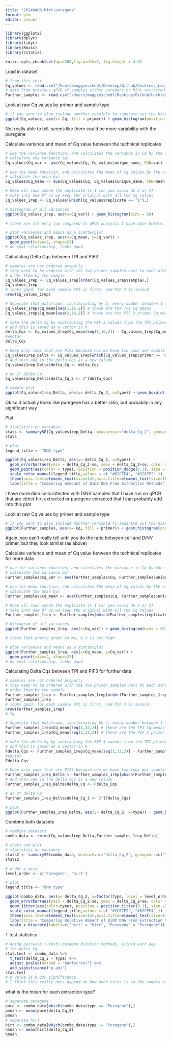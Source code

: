 ```yaml
---
title: "20240406-hirt-puregene"
format: gfm
editor: visual
---
```


```r
library(ggplot2)
library(dplyr)
library(tidyr)
library(Rmisc)
library(rstatix)
```

```r
knitr::opts_chunk$set(dpi=300,fig.width=7, fig.height = 4.5)
```

Load in dataset

```r
# from this test
Cq_values <- read.csv("/Users/maggieschedl/Desktop/Github/Unckless_Lab_Resources/qPCR_analysis/20240406-hirt-puregene/20240406-hirt-puregene.csv")
# data from previous qPCR of samples either puregene or hirt extracted 
Further_samples <- read.csv("/Users/maggieschedl/Desktop/Github/Unckless_Lab_Resources/qPCR_analysis/20240406-hirt-puregene/other-hirt-and-puregene-dinn-cell-qPCR-samples.csv")
```

Look at raw Cq values by primer and sample type

```r
# if you want to also include another varaible to separate out the histogram by, you can include a facet 
ggplot(Cq_values, aes(x= Cq, fill = primer)) + geom_histogram(position = "dodge") + facet_grid(~type) 
```

Not really able to tell, seems like there could be more variability with the puregene

Calculate variance and mean of Cq value between the technical replicates

```r
# use the variance function, and calculates the variance in Cq by the unique.name (each sample/primer has 3 Cq values to 
# calculate the variance by)
Cq_values$Cq_var <- ave(Cq_values$Cq, Cq_values$unique_name, FUN=var)

# use the mean function, and calculates the mean of Cq values by the unique.name (each sample/primer has 3 Cq values to 
# calculate the mean by)
Cq_values$Cq_mean <- ave(Cq_values$Cq, Cq_values$unique_name, FUN=mean)

# Keep all rows where the replicate is 1 (or you could do 2 or 3)
# make into new Df so we keep the original with all the Cq values
Cq_values_1rep <- Cq_values[which(Cq_values$replicate == "1"),]

# histogram of all variances
ggplot(Cq_values_1rep, aes(x=Cq_var)) + geom_histogram(bins = 50)

# these are all very low compared to qPCR analysis I have done before, so I would say these are ok 

# plot variances and means as a scatterplot 
ggplot(Cq_values_1rep, aes(x=Cq_mean, y=Cq_var)) +
  geom_point(size=2, shape=23)
# no real relationship, looks good 

```

Calculating Delta Cqs between TPI and PIF3

```r
# samples are not ordered properly
# they need to be ordered with the two primer samples next to each other for each sample 
# order them by the sample
Cq_values_1rep <- Cq_values_1rep[order(Cq_values_1rep$sample),]
Cq_values_1rep
# looks good, for each sample TPI is first, and PIF 3 is second 
nrow(Cq_values_1rep)

# Separate that dataframe, incriminating by 2, every number between 1-16 (number of rows in dataframe)
Cq_values_1rep$Cq_mean[seq(1,16,2)] # these are the TPI Cq means 
Cq_values_1rep$Cq_mean[seq(2,16,2)] # these are the PIF 3 primer Cq means 

# make the delta Cq by subtracting the PIF 3 values from the TPI primer values
# and this is saved as a vector in R 
delta_Cqs <- Cq_values_1rep$Cq_mean[seq(1,16,2)] - Cq_values_1rep$Cq_mean[seq(2,16,2)]
#vector
delta_Cqs

# Keep only rows that are PIF3 because now we have two rows per sample
Cq_values1rep_Delta <- Cq_values_1rep[which(Cq_values_1rep$primer == "PIF 3"),]
# And then add in the delta Cqs as a new column
Cq_values1rep_Delta$delta_Cq <- delta_Cqs

# do 2^ delta Cq
Cq_values1rep_Delta$delta_Cq_2 <- 2^(delta_Cqs)

# simple plot 
ggplot(Cq_values1rep_Delta, aes(y= delta_Cq_2, x=type)) + geom_boxplot()  + theme_linedraw() + geom_point(position="jitter", size=3) 

```

Ok so it actually looks like puregene has a better ratio, but probabily in any significant way

Plot

```r
# statistics on variance 
stats <- summarySE(Cq_values1rep_Delta, measurevar="delta_Cq_2", groupvars=c("type"))
stats

# plot 
legend_title <- "DNA type"

ggplot(Cq_values1rep_Delta, aes(y= delta_Cq_2, x=type)) +
  geom_errorbar(aes(ymin = delta_Cq_2-se, ymax = delta_Cq_2+se, color = type),data = stats, position = position_dodge(0.3), width = 0.2)+
  geom_point(aes(color = type), position = position_dodge(0.3), size = 3) +
  scale_color_manual(legend_title,values = c( "#62CFF4", "#2C67F2" )) + theme_light() + 
  theme(axis.text=element_text(size=14),axis.title=element_text(size=16), legend.position = "none") +
  labs(title = "Comparing Ammount of DiNV DNA From Extraction Methods",y = "2^delta Cq", x = "DNA Extraction Method") + scale_y_continuous(expand=c(0, 0), limits=c(0, 250))
```

I have more dinn cells infected with DiNV samples that I have run on qPCR that are either hirt extracted or puregene extracted that I can probably add into this plot

Look at raw Cq values by primer and sample type

```r
# if you want to also include another varaible to separate out the histogram by, you can include a facet 
ggplot(Further_samples, aes(x= Cq, fill = primer)) + geom_histogram(position = "dodge") + facet_grid(~type) 
```

Again, you can't really tell until you do the ratio between cell and DiNV primer, but they look similar (as above)

Calculate variance and mean of Cq value between the technical replicates for more data

```r
# use the variance function, and calculates the variance in Cq by the unique.name (each sample/primer has 3 Cq values to 
# calculate the variance by)
Further_samples$Cq_var <- ave(Further_samples$Cq, Further_samples$unique_name, FUN=var)

# use the mean function, and calculates the mean of Cq values by the unique.name (each sample/primer has 3 Cq values to 
# calculate the mean by)
Further_samples$Cq_mean <- ave(Further_samples$Cq, Further_samples$unique_name, FUN=mean)

# Keep all rows where the replicate is 1 (or you could do 2 or 3)
# make into new Df so we keep the original with all the Cq values
Further_samples_1rep <- Further_samples[which(Further_samples$replicate == "1"),]

# histogram of all variances
ggplot(Further_samples_1rep, aes(x=Cq_var)) + geom_histogram(bins = 50)

# these look pretty great to me, 0.3 is not high

# plot variances and means as a scatterplot 
ggplot(Further_samples_1rep, aes(x=Cq_mean, y=Cq_var)) +
  geom_point(size=2, shape=23)
# no real relationship, looks good 

```

Calculating Delta Cqs between TPI and PIF3 for further data

```r
# samples are not ordered properly
# they need to be ordered with the two primer samples next to each other for each sample 
# order them by the sample
Further_samples_1rep <- Further_samples_1rep[order(Further_samples_1rep$sample),]
Further_samples_1rep
# looks good, for each sample TPI is first, and PIF 3 is second 
nrow(Further_samples_1rep)   
# 24

# Separate that dataframe, incriminating by 2, every number between 1-32 (number of rows in dataframe)
Further_samples_1rep$Cq_mean[seq(1,32,2)] # these are the TPI Cq means 
Further_samples_1rep$Cq_mean[seq(2,32,2)] # these are the PIF 3 primer Cq means 

# make the delta Cq by subtracting the PIF 3 values from the TPI primer values
# and this is saved as a vector in R 
Fdelta_Cqs <- Further_samples_1rep$Cq_mean[seq(1,32,2)] - Further_samples_1rep$Cq_mean[seq(2,32,2)]
#vector
Fdelta_Cqs

# Keep only rows that are PIF3 because now we have two rows per sample
Further_samples_1rep_Delta <- Further_samples_1rep[which(Further_samples_1rep$primer == "PIF 3"),]
# And then add in the delta Cqs as a new column
Further_samples_1rep_Delta$delta_Cq <- Fdelta_Cqs

# do 2^ delta Cq
Further_samples_1rep_Delta$delta_Cq_2 <- 2^(Fdelta_Cqs)

# plot 
ggplot(Further_samples_1rep_Delta, aes(y= delta_Cq_2, x=type)) + geom_boxplot()  + theme_linedraw() + geom_point(position="jitter", size=3) 

```

Combine both datasets

```r
# combine datasets 
combo_data <- rbind(Cq_values1rep_Delta,Further_samples_1rep_Delta)

# stats and plot
# statistics on variance 
stats2 <- summarySE(combo_data, measurevar="delta_Cq_2", groupvars=c("type"))
stats2

# order x axis 
level_order <- c('Puregene', 'hirt') 

# plot 
legend_title <- "DNA type"

ggplot(combo_data, aes(y= delta_Cq_2, x=factor(type, level = level_order))) +
  geom_errorbar(aes(ymin = delta_Cq_2-se, ymax = delta_Cq_2+se, color = type),data = stats2, position = position_dodge(0.3), width = 0.2)+
  geom_jitter(aes(color=type), position = position_jitter(0.1), size =3)  + 
  scale_color_manual(legend_title,values = c( "#2C67F2", "#62CFF4" )) +theme_light() + 
  theme(axis.text=element_text(size=14),axis.title=element_text(size=14), legend.position = "none") +
  labs(title = "Comparing Relative Amount of DiNV DNA From Extraction Methods",y = "Relative Amount of DiNV to \nHost Genome", x = "DNA Extraction Method") + 
  scale_x_discrete(labels=c("hirt" = "Hirt", "Puregene" = "Puregene"))

```

T test statistics

```r
# doing pairwise t-tests between dilution methods, within each day
# for delta Cq
stat.test <- combo_data %>%
  t_test(delta_Cq_2 ~ type) %>%
  adjust_pvalue(method = "bonferroni") %>%
  add_significance("p.adj")
stat.test
# p value is 0.035 significance
# I think this really does depend on how much virus is in the sample and if the method actually works to separate out the viral DNA or not 

```

what is the mean for each extraction type?

```r
# separate puregene 
pure <- combo_data[which(combo_data$type == "Puregene"),]
pmean <- mean(pure$delta_Cq_2)
pmean
# separate hirt 
hirt <- combo_data[which(combo_data$type != "Puregene"),]
hmean <- mean(hirt$delta_Cq_2)
hmean
```




